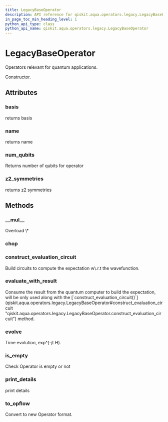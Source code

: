 ```yaml
---
title: LegacyBaseOperator
description: API reference for qiskit.aqua.operators.legacy.LegacyBaseOperator
in_page_toc_min_heading_level: 1
python_api_type: class
python_api_name: qiskit.aqua.operators.legacy.LegacyBaseOperator
---
```


# LegacyBaseOperator

<Class id="qiskit.aqua.operators.legacy.LegacyBaseOperator" github="https://github.com/qiskit-community/qiskit-aqua/tree/stable/0.7/qiskit/aqua/operators/legacy/base_operator.py" signature="LegacyBaseOperator(basis=None, z2_symmetries=None, name=None)">
  Operators relevant for quantum applications.

  Constructor.

  ## Attributes

  ### basis

  <Attribute id="qiskit.aqua.operators.legacy.LegacyBaseOperator.basis" name="basis">
    returns basis
  </Attribute>

  ### name

  <Attribute id="qiskit.aqua.operators.legacy.LegacyBaseOperator.name" name="name">
    returns name
  </Attribute>

  ### num\_qubits

  <Attribute id="qiskit.aqua.operators.legacy.LegacyBaseOperator.num_qubits" name="num_qubits" signature="abstract property">
    Returns number of qubits for operator
  </Attribute>

  ### z2\_symmetries

  <Attribute id="qiskit.aqua.operators.legacy.LegacyBaseOperator.z2_symmetries" name="z2_symmetries">
    returns z2 symmetries
  </Attribute>

  ## Methods

  ### \_\_mul\_\_

  <Function id="qiskit.aqua.operators.legacy.LegacyBaseOperator.__mul__" name="__mul__" signature="abstract LegacyBaseOperator.__mul__(other)">
    Overload \*
  </Function>

  ### chop

  <Function id="qiskit.aqua.operators.legacy.LegacyBaseOperator.chop" name="chop" signature="abstract LegacyBaseOperator.chop(threshold, copy=False)" />

  ### construct\_evaluation\_circuit

  <Function id="qiskit.aqua.operators.legacy.LegacyBaseOperator.construct_evaluation_circuit" name="construct_evaluation_circuit" signature="abstract LegacyBaseOperator.construct_evaluation_circuit(wave_function, statevector_mode, **kwargs)">
    Build circuits to compute the expectation w\.r.t the wavefunction.
  </Function>

  ### evaluate\_with\_result

  <Function id="qiskit.aqua.operators.legacy.LegacyBaseOperator.evaluate_with_result" name="evaluate_with_result" signature="abstract LegacyBaseOperator.evaluate_with_result(result, statevector_mode, **kwargs)">
    Consume the result from the quantum computer to build the expectation, will be only used along with the [`construct_evaluation_circuit()`](qiskit.aqua.operators.legacy.LegacyBaseOperator#construct_evaluation_circuit "qiskit.aqua.operators.legacy.LegacyBaseOperator.construct_evaluation_circuit") method.
  </Function>

  ### evolve

  <Function id="qiskit.aqua.operators.legacy.LegacyBaseOperator.evolve" name="evolve" signature="abstract LegacyBaseOperator.evolve(state_in, evo_time, num_time_slices, expansion_mode, expansion_order, **kwargs)">
    Time evolution, exp^(-jt H).
  </Function>

  ### is\_empty

  <Function id="qiskit.aqua.operators.legacy.LegacyBaseOperator.is_empty" name="is_empty" signature="abstract LegacyBaseOperator.is_empty()">
    Check Operator is empty or not
  </Function>

  ### print\_details

  <Function id="qiskit.aqua.operators.legacy.LegacyBaseOperator.print_details" name="print_details" signature="abstract LegacyBaseOperator.print_details()">
    print details
  </Function>

  ### to\_opflow

  <Function id="qiskit.aqua.operators.legacy.LegacyBaseOperator.to_opflow" name="to_opflow" signature="abstract LegacyBaseOperator.to_opflow()">
    Convert to new Operator format.
  </Function>
</Class>

